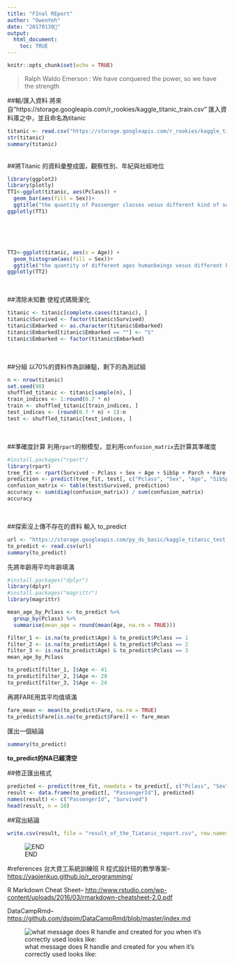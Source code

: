 ```yaml
---
title: "FInal REport"
author: "OwenYeh"
date: "20170130"
output: 
  html_document:
    toc: TRUE
---
```


```r
knitr::opts_chunk$set(echo = TRUE)
```
> Ralph Waldo Emerson : We have conquered the power, so we have the strength

##輸/匯入資料
將來自"https://storage.googleapis.com/r_rookies/kaggle_titanic_train.csv" 匯入資料庫之中，並且命名為titanic
```r
titanic <- read.csv("https://storage.googleapis.com/r_rookies/kaggle_titanic_train.csv")
str(titanic)
summary(titanic)
```
<br /> 
##將Titanic 的資料彙整成圖，觀察性別、年紀與社經地位
```r
library(ggplot2)
library(plotly)
TT1<-ggplot(titanic, aes(Pclass)) + 
  geom_bar(aes(fill = Sex))+
  ggtitle("the quantity of Passenger classes vesus different kind of sexes")
ggplotly(TT1)
```
<br /> 
<br /> 
<br /> 
```r
TT2<-ggplot(titanic, aes(x = Age)) +
  geom_histogram(aes(fill = Sex))+
  ggtitle("the quantity of different ages humanbeings vesus different kind of sexes")
ggplotly(TT2)
```

<br /> 

##清除未知數
使程式碼簡潔化
```r
titanic <- titanic[complete.cases(titanic), ]
titanic$Survived <- factor(titanic$Survived)
titanic$Embarked <- as.character(titanic$Embarked)
titanic$Embarked[titanic$Embarked == ""] <- "S"
titanic$Embarked <- factor(titanic$Embarked)
```
<br /> 

##分組
以70%的資料作為訓練駔，剩下的為測試組
```r
n <- nrow(titanic)
set.seed(90)
shuffled_titanic <- titanic[sample(n), ]
train_indices <- 1:round(0.7 * n)
train <- shuffled_titanic[train_indices, ]
test_indices <- (round(0.7 * n) + 1):n
test <- shuffled_titanic[test_indices, ]
```
<br /> 

##準確度計算
利用`rpart`的樹模型，並利用`confusion_matrix`去計算其準確度
```r
#install.packages("rpart")
library(rpart)
tree_fit <- rpart(Survived ~ Pclass + Sex + Age + SibSp + Parch + Fare + Embarked, data = train, method = "class")
prediction <- predict(tree_fit, test[, c("Pclass", "Sex", "Age", "SibSp", "Parch", "Fare", "Embarked")], type = "class")
confusion_matrix <- table(test$Survived, prediction)
accuracy <- sum(diag(confusion_matrix)) / sum(confusion_matrix)
accuracy
```
<br /> 

##探索沒上傳不存在的資料
輸入 to_predict
```r
url <- "https://storage.googleapis.com/py_ds_basic/kaggle_titanic_test.csv"
to_predict <- read.csv(url)
summary(to_predict)
```

先將年齡用平均年齡填滿
```r
#install.packages("dplyr")
library(dplyr)
#install.packages("magrittr")
library(magrittr)
```

```r
mean_age_by_Pclass <- to_predict %>%
  group_by(Pclass) %>%
  summarise(mean_age = round(mean(Age, na.rm = TRUE)))

filter_1 <- is.na(to_predict$Age) & to_predict$Pclass == 1
filter_2 <- is.na(to_predict$Age) & to_predict$Pclass == 2
filter_3 <- is.na(to_predict$Age) & to_predict$Pclass == 3
mean_age_by_Pclass

to_predict[filter_1, ]$Age <- 41
to_predict[filter_2, ]$Age <- 29
to_predict[filter_3, ]$Age <- 24
```

再將FARE用其平均值填滿
```r
fare_mean <- mean(to_predict$Fare, na.rm = TRUE)
to_predict$Fare[is.na(to_predict$Fare)] <- fare_mean
```

匯出一個結論
```r
summary(to_predict)
```
**to_predict的NA已經清空**

##修正匯出格式
```r
predicted <- predict(tree_fit, newdata = to_predict[, c("Pclass", "Sex", "Age", "SibSp", "Parch", "Fare", "Embarked")])
result <- data.frame(to_predict[, "PassengerId"], predicted)
names(result) <- c("PassengerId", "Survived")
head(result, n = 10)
```

##寫出結論
```r
write.csv(result, file = "result_of_the_Tiatanic_report.csv", row.names = FALSE)
```





![END](C:\Users\oweny\Desktop\FINAL.png)

#references
台大資工系統訓練班 R 程式設計班的教學專案--
<https://yaojenkuo.github.io/r_programming/>

R Markdown Cheat Sheet--
<http://www.rstudio.com/wp-content/uploads/2016/03/rmarkdown-cheatsheet-2.0.pdf>

DataCampRmd--
<https://github.com/dspim/DataCampRmd/blob/master/index.md>


![what message does R handle and created for you when it's correctly used looks like:](http://www.migflug.com/jetflights/wp-content/uploads/2015/03/reditt-com-mig-25-foxbat.jpg)

